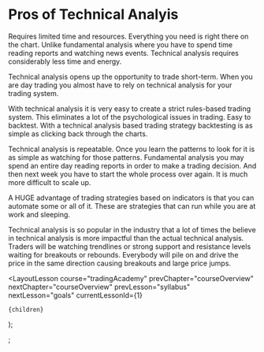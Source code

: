 
# Pros of Technical Analyis

Requires limited time and resources. Everything you need is right there on the chart. Unlike fundamental analysis where you have to spend time reading reports and watching news events. Technical analysis requires considerably less time and energy.

Technical analysis opens up the opportunity to trade short-term. When you are day trading you almost have to rely on technical analysis for your trading system.

With technical analysis it is very easy to create a strict rules-based trading system. This eliminates a lot of the psychological issues in trading. Easy to backtest. With a technical analysis based trading strategy backtesting is as simple as clicking back through the charts.

Technical analysis is repeatable. Once you learn the patterns to look for it is as simple as watching for those patterns. Fundamental analysis you may spend an entire day reading reports in order to make a trading decision. And then next week you have to start the whole process over again. It is much more difficult to scale up.

A HUGE advantage of trading strategies based on indicators is that you can automate some or all of it. These are strategies that can run while you are at work and sleeping.

Technical analysis is so popular in the industry that a lot of times the believe in technical analysis is more impactful than the actual technical analysis. Traders will be watching trendlines or strong support and resistance levels waiting for breakouts or rebounds. Everybody will pile on and drive the price in the same direction causing breakouts and large price jumps.

  <LayoutLesson
    course="tradingAcademy"
    prevChapter="courseOverview"
    nextChapter="courseOverview"
    prevLesson="syllabus"
    nextLesson="goals"
    currentLessonId={1}
  >
    {children}
  </LayoutLesson>
);

;
